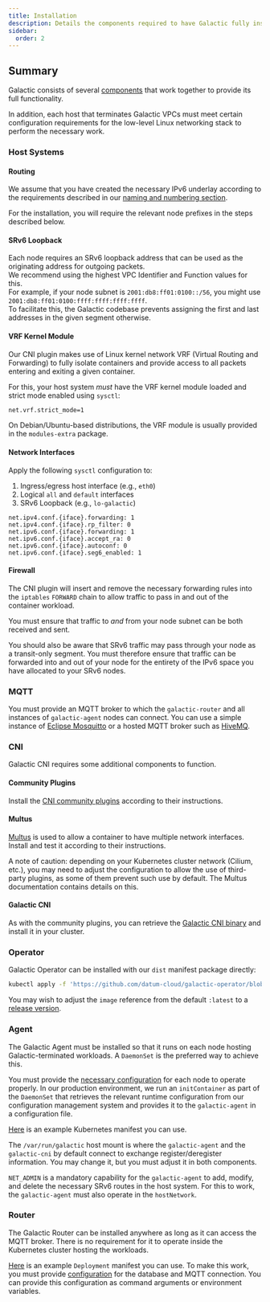 ```yaml
---
title: Installation
description: Details the components required to have Galactic fully installed.
sidebar:
  order: 2
---
```


## Summary

Galactic consists of several [components](../../galactic-vpc/#components) that work together to provide its 
full functionality.

In addition, each host that terminates Galactic VPCs must meet certain configuration requirements 
for the low-level Linux networking stack to perform the necessary work.


### Host Systems

#### Routing

We assume that you have created the necessary IPv6 underlay according to the requirements 
described in our [naming and numbering section](../naming-numbering/#srv6-addressing).

For the installation, you will require the relevant node prefixes in the steps described below.


#### SRv6 Loopback

Each node requires an SRv6 loopback address that can be used as the originating address for outgoing 
packets.  
We recommend using the highest VPC Identifier and Function values for this.  
For example, if your node subnet is `2001:db8:ff01:0100::/56`, you might use `2001:db8:ff01:0100:ffff:ffff:ffff:ffff`.  
To facilitate this, the Galactic codebase prevents assigning the first and last addresses in the given segment otherwise.


#### VRF Kernel Module

Our CNI plugin makes use of Linux kernel network VRF (Virtual Routing and Forwarding) to fully isolate containers and provide 
access to all packets entering and exiting a given container.

For this, your host system *must* have the VRF kernel module loaded and strict mode enabled using `sysctl`:

```sh
net.vrf.strict_mode=1
```

On Debian/Ubuntu-based distributions, the VRF module is usually provided in the `modules-extra` package.


#### Network Interfaces

Apply the following `sysctl` configuration to:
1. Ingress/egress host interface (e.g., `eth0`)
2. Logical `all` and `default` interfaces
3. SRv6 Loopback (e.g., `lo-galactic`)

```
net.ipv4.conf.{iface}.forwarding: 1
net.ipv4.conf.{iface}.rp_filter: 0
net.ipv6.conf.{iface}.forwarding: 1
net.ipv6.conf.{iface}.accept_ra: 0
net.ipv6.conf.{iface}.autoconf: 0
net.ipv6.conf.{iface}.seg6_enabled: 1
```


#### Firewall

The CNI plugin will insert and remove the necessary forwarding rules into the `iptables` 
`FORWARD` chain to allow traffic to pass in and out of the container workload.

You must ensure that traffic to *and* from your node subnet can be both received 
and sent.

You should also be aware that SRv6 traffic may pass through your node 
as a transit-only segment. You must therefore ensure that traffic can be forwarded 
into and out of your node for the entirety of the IPv6 space you have allocated to your 
SRv6 nodes.


### MQTT

You must provide an MQTT broker to which the `galactic-router` and all instances of 
`galactic-agent` nodes can connect. You can use a simple instance of [Eclipse Mosquitto](https://mosquitto.org/) 
or a hosted MQTT broker such as [HiveMQ](https://www.hivemq.com/).


### CNI

Galactic CNI requires some additional components to function.

#### Community Plugins

Install the [CNI community plugins](https://github.com/containernetworking/plugins/) according to 
their instructions.


#### Multus

[Multus](https://github.com/k8snetworkplumbingwg/multus-cni) is used to allow a container to have multiple 
network interfaces. Install and test it according to their instructions.

A note of caution: depending on your Kubernetes cluster network (Cilium, etc.), you may need to adjust the configuration to allow 
the use of third-party plugins, as some of them prevent such use by default. The Multus documentation contains 
details on this.

#### Galactic CNI

As with the community plugins, you can retrieve the 
[Galactic CNI binary](https://github.com/datum-cloud/galactic-cni/releases) and install it in your cluster.



### Operator

Galactic Operator can be installed with our `dist` manifest package directly:

```sh
kubectl apply -f 'https://github.com/datum-cloud/galactic-operator/blob/main/dist/install.yaml'
```

You may wish to adjust the `image` reference from the default `:latest` to a 
[release version](https://github.com/datum-cloud/galactic-operator/pkgs/container/galactic-operator).


### Agent

The Galactic Agent must be installed so that it runs on each node hosting Galactic-terminated workloads.
A `DaemonSet` is the preferred way to achieve this.

You must provide the [necessary configuration](https://github.com/datum-cloud/galactic-agent/blob/main/main.go#L27) 
for each node to operate properly. In our production environment, we run an `initContainer` as part of the `DaemonSet` that 
retrieves the relevant runtime configuration from our configuration management system and provides it to the `galactic-agent` 
in a configuration file.

[Here](https://github.com/datum-cloud/galactic-agent/blob/main/config/base/daemonset.yaml) is an example Kubernetes 
manifest you can use.

The `/var/run/galactic` host mount is where the `galactic-agent` and the `galactic-cni` by default 
connect to exchange register/deregister information. You may change it, but you must adjust it in both components.

`NET_ADMIN` is a mandatory capability for the `galactic-agent` to add, modify, and delete the necessary SRv6 
routes in the host system. For this to work, the `galactic-agent` must also operate in the `hostNetwork`.


### Router

The Galactic Router can be installed anywhere as long as it can access the MQTT broker.
There is no requirement for it to operate inside the Kubernetes cluster hosting the workloads.

[Here](https://github.com/datum-cloud/galactic-router/blob/main/config/base/deployment.yaml) is an example `Deployment` 
manifest you can use. To make this work, you must provide 
[configuration](https://github.com/datum-cloud/galactic-router/blob/main/galactic_router/__init__.py#L19) for the 
database and MQTT connection. You can provide this configuration as command arguments or environment variables.
